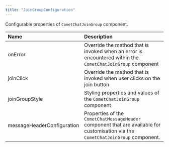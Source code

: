 ```yaml
---
title: "JoinGroupConfiguration"
---
```


Configurable properties of `CometChatJoinGroup` component.

| Name                       | Description                                                                                                                       |
| :-------------------------- | :--------------------------------------------------------------------------------------------------------------------------------- |
| onError                    | Override the method that is invoked when an error is encountered within the `CometChatJoinGroup` component                        |
| joinClick                  | Override the method that is invoked when user clicks on the join button                                                           |
| joinGroupStyle             | Styling properties and values of the `CometChatJoinGroup` component                                                               |
| messageHeaderConfiguration | Properties of the `CometChatMessageHeader` component that are available for customisation via the `CometChatJoinGroup` component. |
